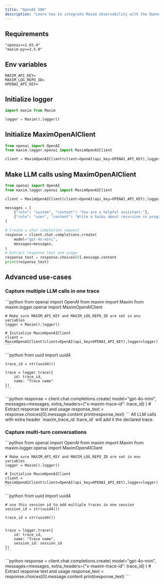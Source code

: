 ```yaml
---
title: "OpenAI SDK"
description: "Learn how to integrate Maxim observability with the OpenAI SDK in just one line of code."
---
```


## Requirements

```
"openai>=1.65.4"
"maxim-py>=3.5.0"
```

## Env variables

```
MAXIM_API_KEY=
MAXIM_LOG_REPO_ID=
OPENAI_API_KEY=
```

## Initialize logger

```python
import maxim from Maxim

logger = Maxim().logger()
```

## Initialize MaximOpenAIClient

```python {4}
from openai import OpenAI
from maxim.logger.openai import MaximOpenAIClient

client = MaximOpenAIClient(client=OpenAI(api_key=OPENAI_API_KEY),logger=logger)
```

## Make LLM calls using MaximOpenAIClient

```python {4}
from openai import OpenAI
from maxim.logger.openai import MaximOpenAIClient

client = MaximOpenAIClient(client=OpenAI(api_key=OPENAI_API_KEY),logger=logger)

messages = [
    {"role": "system", "content": "You are a helpful assistant."},
    {"role": "user", "content": "Write a haiku about recursion in programming."},
]

# Create a chat completion request
response = client.chat.completions.create(
    model="gpt-4o-mini",
    messages=messages,        
)
# Extract response text and usage
response_text = response.choices[0].message.content
print(response_text)
```

<CardGroup cols={2}>
  <Card title="OpenAI one line integration cookbook" icon="github" href="https://github.com/maximhq/maxim-cookbooks/blob/main/python/observability-online-eval/openai/openai-sdk/one-line-integration.ipynb">
    
  </Card>
  <Card title="OpenAI one line integration cookbook" icon="g" href="https://colab.research.google.com/github/maximhq/maxim-cookbooks/blob/main/python/observability-online-eval/openai/openai-sdk/one-line-integration.ipynb?authuser=1#scrollTo=0XWIM8tvNg6u">
    
  </Card>
</CardGroup>


## Advanced use-cases

### Capture multiple LLM calls in one trace

<Steps>
  <Step title="Initialize Maxim SDK and OpenAI Client">
    ```python
    from openai import OpenAI
    from maxim import Maxim
    from maxim.logger.openai import MaximOpenAIClient
    
    # Make sure MAXIM_API_KEY and MAXIM_LOG_REPO_ID are set in env variables
    logger = Maxim().logger()
    
    # Initialize MaximOpenAIClient
    client = MaximOpenAIClient(client=OpenAI(api_key=OPENAI_API_KEY),logger=logger)
    ```
  </Step>
  <Step title="Create a new trace externally">
    ```python
    from uuid import uuid4
    
    trace_id = str(uuid4())
    
    trace = logger.trace({
    	id: trace_id,
    	name: "Trace name"
    })
    ```
  </Step>
  <Step title="Make LLM calls and use this trace id">
    ```python
    response = client.chat.completions.create(
        model="gpt-4o-mini",
        messages=messages,   
    	extra_headers={"x-maxim-trace-id": trace_id}
    )
    # Extract response text and usage
    response_text = response.choices[0].message.content
    print(response_text)
    ```
  </Step>
  <Step title="Keep adding LLM calls">
    All LLM calls with extra header `maxim_trace_id: trace_id` will add it the declared trace.
  </Step>
</Steps>

### Capture multi-turn conversations

<Steps>
  <Step title="Initialize Maxim SDK and OpenAI Client">
    ```python
    from openai import OpenAI
    from maxim import Maxim
    from maxim.logger.openai import MaximOpenAIClient
    
    # Make sure MAXIM_API_KEY and MAXIM_LOG_REPO_ID are set in env variables
    logger = Maxim().logger()
    
    # Initialize MaximOpenAIClient
    client = MaximOpenAIClient(client=OpenAI(api_key=OPENAI_API_KEY),logger=logger)
    ```
  </Step>
  <Step title="Create a new trace externally and add it to a session">
    ```python
    from uuid import uuid4

    # use this session id to add multiple traces in one session
    session_id = str(uuid4())
    
    trace_id = str(uuid4())

    
    trace = logger.trace({
    	id: trace_id,
    	name: "Trace name",
        session_id: session_id
    })
    ```
  </Step>
  <Step title="Make LLM calls and use this trace id">
    ```python
    response = client.chat.completions.create(
        model="gpt-4o-mini",
        messages=messages,   
    	extra_headers={"x-maxim-trace-id": trace_id}
    )
    # Extract response text and usage
    response_text = response.choices[0].message.content
    print(response_text)
    ```
  </Step>
</Steps>